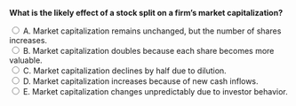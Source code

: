 ::: {.question-block}

<form onsubmit="event.preventDefault(); checkAnswer('module10_mcq_q47')" data-correct-answer="A">
<strong style="display: block;">What is the likely effect of a stock split on a firm's market capitalization?</strong>

<label><input type="radio" name="module10_mcq_q47" value="A"> A. Market capitalization remains unchanged, but the number of shares increases.</label><br>
<label><input type="radio" name="module10_mcq_q47" value="B"> B. Market capitalization doubles because each share becomes more valuable.</label><br>
<label><input type="radio" name="module10_mcq_q47" value="C"> C. Market capitalization declines by half due to dilution.</label><br>
<label><input type="radio" name="module10_mcq_q47" value="D"> D. Market capitalization increases because of new cash inflows.</label><br>
<label><input type="radio" name="module10_mcq_q47" value="E"> E. Market capitalization changes unpredictably due to investor behavior.</label><br>
</form>

<div id="feedback-module10_mcq_q47" class="feedback" data-status="" style="display:none;">
✅ A is correct. A stock split increases the number of shares while proportionally reducing the share price, leaving total market capitalization unchanged.
</div>

:::
